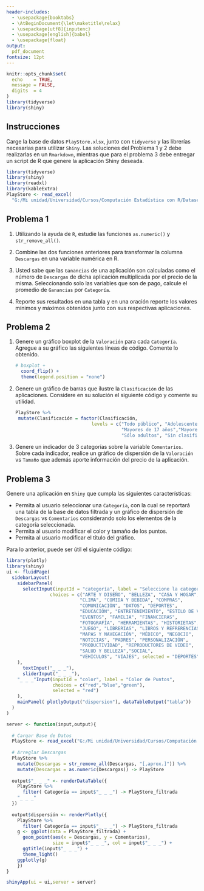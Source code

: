 ```yaml
---
header-includes: 
  - \usepackage{booktabs}
  - \AtBeginDocument{\let\maketitle\relax}
  - \usepackage[utf8]{inputenc}
  - \usepackage[english]{babel}
  - \usepackage{float}
output:
  pdf_document
fontsize: 12pt 
---
```

```r
knitr::opts_chunk$set(
  echo    = TRUE, 
  message = FALSE,
  digits  = 4
)
library(tidyverse)
library(shiny)

```

\newcommand{\iid}{\overset{\mathrm{i.i.d}}{\sim}}
\newcommand{\dados}{\ | \ }
\newcommand{\bbeta}{\boldsymbol\beta}
\newcommand{\R}{\mathbb{R}}
\newcommand{\props}{\ \propto \ }
\renewcommand{\labelitemi}{$\bullet$}
\newtheorem{proof}{Solución}

\begin{minipage}{2.5cm}
			\includegraphics[width=1.8cm]{logouccolor.jpg}
		\end{minipage}
\begin{minipage}{13cm}
	\begin{flushleft}
   		\raggedright{
   		  \noindent
   		 	 {\sc Pontificia Universidad Católica de Chile \\ 
   			     			Facultad de Matemáticas \\ 
   			     			Departamento de Estad\'istica \sc
   			     			}
    			    	}
			\end{flushleft}
		\end{minipage}

\begin{center} \quad \\[0.3cm]
  {\Large Actividad Práctica II} \\[0.3cm]
  Rubén Soza \\
  Computación Estadística con R \\[0.3cm]
  05 de Septiembre de 2019
\end{center}

## Instrucciones

Carge la base de datos `PlayStore.xlsx`, junto con `tidyverse` y las librerías necesarias para utilizar `Shiny`. Las soluciones del Problema 1 y 2 debe realizarlas en un `Rmarkdown`, mientras que para el problema 3 debe entregar un script de R que genere la aplicación Shiny deseada.

```r
library(tidyverse)
library(shiny)
library(readxl)
library(kableExtra)
PlayStore <- read_excel(
  "G:/Mi unidad/Universidad/Cursos/Computación Estadística con R/Datasets/PlayStore.xlsx")
```

## Problema 1

1) Utilizando la ayuda de `R`, estudie las funciones `as.numeric()` y `str_remove_all()`.
2) Combine las dos funciones anteriores para transformar la columna `Descargas` en una variable numérica en R.
3) Usted sabe que las `Ganancias` de una aplicación son calculadas como el número de `Descargas` de dicha aplicación multiplicada por el precio de la misma. Seleccionando solo las variables que son de pago, calcule el promedio de `Ganancias` por `Categoría`.

4) Reporte sus resultados en una tabla y en una oración reporte los valores mínimos y máximos obtenidos junto con sus respectivas aplicaciones.

## Problema 2

1) Genere un gráfico boxplot de la `Valoración` para cada `Categoría`. Agregue a su gráfico las siguientes líneas de código. Comente lo obtenido.

    ```r
# boxplot +
      coord_flip() +
      theme(legend.position = "none")
```

2) Genere un gráfico de barras que ilustre la `Clasificación` de las aplicaciones. Considere en su solución el siguiente código y comente su utilidad.

    ```r
PlayStore %>% 
  mutate(Clasificación = factor(Clasificación, 
                                levels = c("Todo público", "Adolescentes",
                                           "Mayores de 17 años","Mayores de 10 años",
                                           "Sólo adultos", "Sin clasificación")))
```

3) Genere un indicador de 3 categorías sobre la variable `Comentarios`. Sobre cada indicador, realice un gráfico de dispersión de la `Valoración` vs `Tamaño` que además aporte información del precio de la aplicación.

## Problema 3

Genere una aplicación en `Shiny` que cumpla las siguientes características:

- Permita al usuario seleccionar una `Categoría`, con la cual se reportará una tabla de la base de datos filtrada y un gráfico de dispersión de `Descargas` vs `Comentarios` considerando solo los elementos de la categoría seleccionada.
- Permita al usuario modificar el color y tamaño de los puntos.
- Permita al usuario modificar el título del gráfico.

Para lo anterior, puede ser útil el siguiente código:
```r
library(plotly)
library(shiny)
ui <- fluidPage(
  sidebarLayout(
    sidebarPanel(
      selectInput(inputId = "categoría", label = "Seleccione la categoría", 
                choices = c("ARTE Y DISEÑO", "BELLEZA", "CASA Y HOGAR",
                           "CLIMA", "COMIDA Y BEBIDA", "COMPRAS",
                           "COMUNICACIÓN", "DATOS", "DEPORTES",
                           "EDUCACIÓN", "ENTRETENIMIENTO", "ESTILO DE VIDA",
                           "EVENTOS", "FAMILIA", "FINANCIERAS",     
                           "FOTOGRAFÍA", "HERRAMIENTAS", "HISTORIETAS", 
                           "JUEGO", "LIBRERIAS", "LIBROS Y REFRERENCIAS",
                           "MAPAS Y NAVEGACIÓN", "MÉDICO", "NEGOCIO", 
                           "NOTICIAS", "PADRES", "PERSONALIZACIÓN",
                           "PRODUCTIVIDAD", "REPRODUCTORES DE VIDEO", 
                           "SALUD Y BELLEZA","SOCIAL", 
                           "VEHICULOS", "VIAJES", selected = "DEPORTES")
    ),
      textInput("_ _ _"),
      sliderInput("_ _ _"),
    "_ _ _"Input(inputId = "color", label = "Color de Puntos", 
                 choices = c("red","blue","green"), 
                 selected = "red")
    ),
    mainPanel( plotlyOutput("dispersion"), dataTableOutput("tabla"))
  )
)

server <- function(input,output){
  
  # Cargar Base de Datos
  PlayStore <- read_excel("G:/Mi unidad/Universidad/Cursos/Computación Estadística con R/Datasets/PlayStore.xlsx")
  
  # Arreglar Descargas
  PlayStore %>% 
    mutate(Descargas = str_remove_all(Descargas, "[,aprox.]")) %>%
    mutate(Descargas = as.numeric(Descargas)) -> PlayStore
  
  output$"_ _ _" <- renderDataTable({
    PlayStore %>% 
      filter( Categoría == input$"_ _ _") -> PlayStore_filtrada
    "_ _ _"
  })
  
  output$dispersión <- renderPlotly({
    PlayStore %>% 
      filter( Categoría == input$"_ _ _") -> PlayStore_filtrada
    g <- ggplot(data = PlayStore_filtrada) + 
      geom_point(aes(x = Descargas, y = Comentarios), 
                 size = input$"_ _ _", col = input$"_ _ _") +
      ggtitle(input$"_ _ _") +
      theme_light()
    ggplotly(g)
    })
}

shinyApp(ui = ui,server = server)
```




